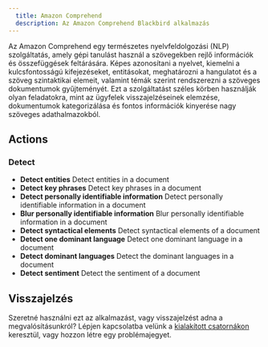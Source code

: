 ```yaml
---
  title: Amazon Comprehend
  description: Az Amazon Comprehend Blackbird alkalmazás
---
```


<LinkCard title="Megtekintés a Githubon" target="_blank" href="https://github.com/bb-io/AmazonComprehend" icon="github" />

Az Amazon Comprehend egy természetes nyelvfeldolgozási (NLP) szolgáltatás, amely gépi tanulást használ a szövegekben rejlő információk és összefüggések feltárására. Képes azonosítani a nyelvet, kiemelni a kulcsfontosságú kifejezéseket, entitásokat, meghatározni a hangulatot és a szöveg szintaktikai elemeit, valamint témák szerint rendszerezni a szöveges dokumentumok gyűjteményét. Ezt a szolgáltatást széles körben használják olyan feladatokra, mint az ügyfelek visszajelzéseinek elemzése, dokumentumok kategorizálása és fontos információk kinyerése nagy szöveges adathalmazokból.

## Actions

### Detect
- **Detect entities** Detect entities in a document
- **Detect key phrases** Detect key phrases in a document
- **Detect personally identifiable information** Detect personally identifiable information in a document
- **Blur personally identifiable information** Blur personally identifiable information in a document
- **Detect syntactical elements** Detect syntactical elements of a document
- **Detect one dominant language** Detect one dominant language in a document
- **Detect dominant languages** Detect the dominant languages in a document
- **Detect sentiment** Detect the sentiment of a document

## Visszajelzés

Szeretné használni ezt az alkalmazást, vagy visszajelzést adna a megvalósításunkról? Lépjen kapcsolatba velünk a [kialakított csatornákon](https://www.blackbird.io/) keresztül, vagy hozzon létre egy problémajegyet.
